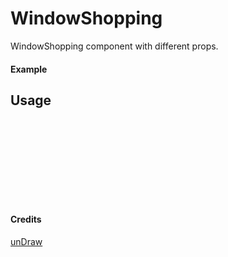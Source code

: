 
<Meta of={WindowShopping} title="unDraw/WindowShopping" />

# WindowShopping

WindowShopping component with different props.

#### Example

<Canvas of={WindowShopping.Primary} />

## Usage

```ts
import { WindowShopping } from "yadl-ui";

const Example = () => {
  return (
      <WindowShopping />
  );
};

export default Example;
```

#### Credits
[unDraw](https://undraw.co/illustrations)
